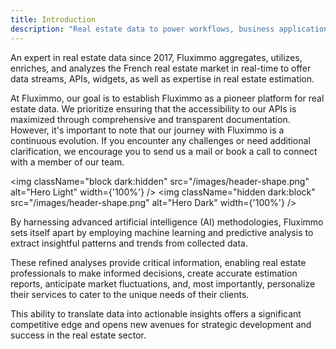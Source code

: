 ```yaml
---
title: Introduction
description: "Real estate data to power workflows, business applications and decision-making"
---
```


An expert in real estate data since 2017, Fluximmo aggregates, utilizes, enriches, and analyzes the French real estate market in real-time to offer data streams, APIs, widgets, as well as expertise in real estate estimation.

At Fluximmo, our goal is to establish Fluximmo as a pioneer platform for real estate data. We prioritize ensuring that the accessibility to our APIs is maximized through comprehensive and transparent documentation.
However, it's important to note that our journey with Fluximmo is a continuous evolution. If you encounter any challenges or need additional clarification, we encourage you to send us a mail or book a call to connect with a member of our team.

<img
    className="block dark:hidden"
    src="/images/header-shape.png"
    alt="Hero Light"
    width={'100%'}
/>
<img
    className="hidden dark:block"
    src="/images/header-shape.png"
    alt="Hero Dark"
    width={'100%'}
/>

By harnessing advanced artificial intelligence (AI) methodologies, Fluximmo sets itself apart by employing machine learning and predictive analysis to extract insightful patterns and trends from collected data.

These refined analyses provide critical information, enabling real estate professionals to make informed decisions, create accurate estimation reports, anticipate market fluctuations, and, most importantly, personalize their services to cater to the unique needs of their clients.

This ability to translate data into actionable insights offers a significant competitive edge and opens new avenues for strategic development and success in the real estate sector.

[//]: # (## Setting up)

[//]: # ()
[//]: # (The first step to world-class documentation is setting up your editing environnments.)

[//]: # ()
[//]: # (<CardGroup cols={2}>)

[//]: # (  <Card)

[//]: # (    title="Edit Your Docs")

[//]: # (    icon="pen-to-square")

[//]: # (    href="https://mintlify.com/docs/quickstart")

[//]: # (  >)

[//]: # (    Get your docs set up locally for easy development)

[//]: # (  </Card>)

[//]: # (  <Card)

[//]: # (    title="Preview Changes")

[//]: # (    icon="image")

[//]: # (    href="https://mintlify.com/docs/development")

[//]: # (  >)

[//]: # (    Preview your changes before you push to make sure they're perfect)

[//]: # (  </Card>)

[//]: # (</CardGroup>)

[//]: # ()
[//]: # (## Make it yours)

[//]: # ()
[//]: # (Update your docs to your brand and add valuable content for the best user conversion.)

[//]: # ()
[//]: # (<CardGroup cols={2}>)

[//]: # (  <Card)

[//]: # (    title="Customize Style")

[//]: # (    icon="palette")

[//]: # (    href="https://mintlify.com/docs/settings/global")

[//]: # (  >)

[//]: # (    Customize your docs to your company's colors and brands)

[//]: # (  </Card>)

[//]: # (  <Card)

[//]: # (    title="Reference APIs")

[//]: # (    icon="code")

[//]: # (    href="https://mintlify.com/docs/api-playground/openapi")

[//]: # (  >)

[//]: # (    Automatically generate endpoints from an OpenAPI spec)

[//]: # (  </Card>)

[//]: # (  <Card)

[//]: # (    title="Add Components")

[//]: # (    icon="screwdriver-wrench")

[//]: # (    href="https://mintlify.com/docs/components/accordion")

[//]: # (  >)

[//]: # (    Build interactive features and designs to guide your users)

[//]: # (  </Card>)

[//]: # (  <Card)

[//]: # (    title="Get Inspiration")

[//]: # (    icon="stars")

[//]: # (    href="https://mintlify.com/showcase")

[//]: # (  >)

[//]: # (    Check out our showcase of our favorite documentation)

[//]: # (  </Card>)

[//]: # (</CardGroup>)
